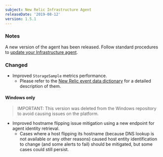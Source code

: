 ```yaml
---
subject: New Relic Infrastructure Agent
releaseDate: '2019-08-12'
version: 1.5.1
---
```


### Notes

A new version of the agent has been released. Follow standard procedures to [update your Infrastructure agent](/docs/infrastructure/new-relic-infrastructure/installation/update-infrastructure-agent).

### Changed

* Improved `StorageSample` metrics performance.
  * Please refer to the [New Relic event data dictionary](https://docs.newrelic.com/attribute-dictionary) for a detailed description of them.

#### Windows only

> IMPORTANT: This version was deleted from the Windows repository to avoid causing issues on the platform.

* Improved hostname flipping issue mitigation using a new endpoint for agent identity retrieval.
  * Cases where a host flipping its hostname (because DNS lookup is not available or any other reasons) caused host entity identification to change (and some alerts to fail) should be mitigated, but some cases could still persist.
